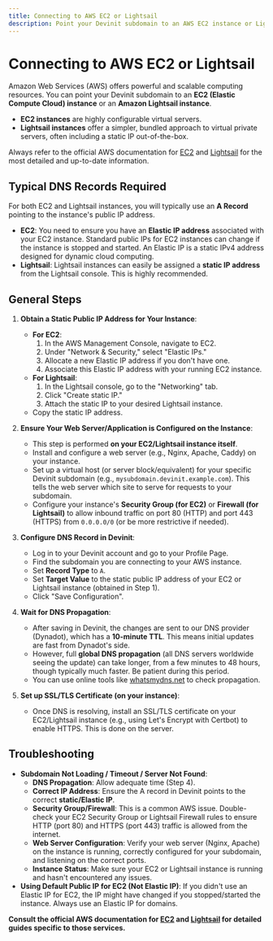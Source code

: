 ```yaml
---
title: Connecting to AWS EC2 or Lightsail
description: Point your Devinit subdomain to an AWS EC2 instance or Lightsail instance.
---
```


# Connecting to AWS EC2 or Lightsail

Amazon Web Services (AWS) offers powerful and scalable computing resources. You can point your Devinit subdomain to an **EC2 (Elastic Compute Cloud) instance** or an **Amazon Lightsail instance**.

*   **EC2 instances** are highly configurable virtual servers.
*   **Lightsail instances** offer a simpler, bundled approach to virtual private servers, often including a static IP out-of-the-box.

Always refer to the official AWS documentation for [EC2](https://aws.amazon.com/ec2/getting-started/) and [Lightsail](https://lightsail.aws.amazon.com/ls/docs/en_us/articles/lightsail-how-to-create-dns-entry) for the most detailed and up-to-date information.

## Typical DNS Records Required

For both EC2 and Lightsail instances, you will typically use an **A Record** pointing to the instance's public IP address.

*   **EC2**: You need to ensure you have an **Elastic IP address** associated with your EC2 instance. Standard public IPs for EC2 instances can change if the instance is stopped and started. An Elastic IP is a static IPv4 address designed for dynamic cloud computing.
*   **Lightsail**: Lightsail instances can easily be assigned a **static IP address** from the Lightsail console. This is highly recommended.

## General Steps

1.  **Obtain a Static Public IP Address for Your Instance**:
    *   **For EC2**:
        1.  In the AWS Management Console, navigate to EC2.
        2.  Under "Network & Security," select "Elastic IPs."
        3.  Allocate a new Elastic IP address if you don't have one.
        4.  Associate this Elastic IP address with your running EC2 instance.
    *   **For Lightsail**:
        1.  In the Lightsail console, go to the "Networking" tab.
        2.  Click "Create static IP."
        3.  Attach the static IP to your desired Lightsail instance.
    *   Copy the static IP address.

2.  **Ensure Your Web Server/Application is Configured on the Instance**:
    *   This step is performed **on your EC2/Lightsail instance itself**.
    *   Install and configure a web server (e.g., Nginx, Apache, Caddy) on your instance.
    *   Set up a virtual host (or server block/equivalent) for your specific Devinit subdomain (e.g., `mysubdomain.devinit.example.com`). This tells the web server which site to serve for requests to your subdomain.
    *   Configure your instance's **Security Group (for EC2)** or **Firewall (for Lightsail)** to allow inbound traffic on port 80 (HTTP) and port 443 (HTTPS) from `0.0.0.0/0` (or be more restrictive if needed).

3.  **Configure DNS Record in Devinit**:
    *   Log in to your Devinit account and go to your Profile Page.
    *   Find the subdomain you are connecting to your AWS instance.
    *   Set **Record Type** to `A`.
    *   Set **Target Value** to the static public IP address of your EC2 or Lightsail instance (obtained in Step 1).
    *   Click "Save Configuration".

4.  **Wait for DNS Propagation**:
    *   After saving in Devinit, the changes are sent to our DNS provider (Dynadot), which has a **10-minute TTL**. This means initial updates are fast from Dynadot's side.
    *   However, full **global DNS propagation** (all DNS servers worldwide seeing the update) can take longer, from a few minutes to 48 hours, though typically much faster. Be patient during this period.
    *   You can use online tools like [whatsmydns.net](https://whatsmydns.net/) to check propagation.

5.  **Set up SSL/TLS Certificate (on your instance)**:
    *   Once DNS is resolving, install an SSL/TLS certificate on your EC2/Lightsail instance (e.g., using Let's Encrypt with Certbot) to enable HTTPS. This is done on the server.

## Troubleshooting

*   **Subdomain Not Loading / Timeout / Server Not Found**: 
    *   **DNS Propagation**: Allow adequate time (Step 4).
    *   **Correct IP Address**: Ensure the A record in Devinit points to the correct **static/Elastic IP**.
    *   **Security Group/Firewall**: This is a common AWS issue. Double-check your EC2 Security Group or Lightsail Firewall rules to ensure HTTP (port 80) and HTTPS (port 443) traffic is allowed from the internet.
    *   **Web Server Configuration**: Verify your web server (Nginx, Apache) on the instance is running, correctly configured for your subdomain, and listening on the correct ports.
    *   **Instance Status**: Make sure your EC2 or Lightsail instance is running and hasn't encountered any issues.
*   **Using Default Public IP for EC2 (Not Elastic IP)**: If you didn't use an Elastic IP for EC2, the IP might have changed if you stopped/started the instance. Always use an Elastic IP for domains.

**Consult the official AWS documentation for [EC2](https://docs.aws.amazon.com/ec2/index.html) and [Lightsail](https://lightsail.aws.amazon.com/ls/docs/en_us/articles/lightsail-instances) for detailed guides specific to those services.** 